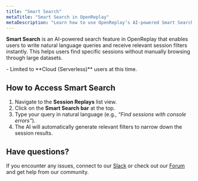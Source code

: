 ```yaml
---
title: "Smart Search"
metaTitle: "Smart Search in OpenReplay"
metaDescription: "Learn how to use OpenReplay’s AI-powered Smart Search to quickly find relevant sessions."
---
```


**Smart Search** is an AI-powered search feature in OpenReplay that enables users to write natural language queries and receive relevant session filters instantly. This helps users find specific sessions without manually browsing through large datasets.


<Aside type="caution" title="Availability" >
  - Limited to **Cloud (Serverless)** users at this time.
</Aside>

## How to Access Smart Search
1. Navigate to the **Session Replays** list view.
2. Click on the **Smart Search bar** at the top.
3. Type your query in natural language (e.g., *“Find sessions with console errors”*).
4. The AI will automatically generate relevant filters to narrow down the session results.

## Have questions?
If you encounter any issues, connect to our [Slack](https://slack.openreplay.com) or check out our [Forum](https://forum.openreplay.com) and get help from our community.

